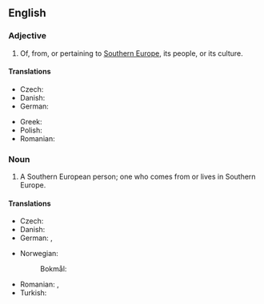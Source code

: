 ==English==

===Adjective===
{{en-adj|head=[[southern|Southern]] [[European]]|-}}

# Of, from, or pertaining to [[Southern Europe]], its people, or its culture.

====Translations====
{{trans-top|Southern European}}
* Czech: {{t+|cs|jihoevropský}}
* Danish: {{t|da|sydeuropæer}}
* German: {{t+|de|südeuropäisch}}
{{trans-mid}}
* Greek: {{t+|el|νοτιοευρωπαϊκός|m}}
* Polish: {{t+|pl|południowoeuropejski|m}}
* Romanian: {{t|ro|sud-european}}
{{trans-bottom}}

===Noun===
{{en-noun|head=[[southern|Southern]] [[European]]}}

# A Southern European person; one who comes from or lives in Southern Europe.

====Translations====
{{trans-top|Southern European person}}
* Czech: {{t|cs|Jihoevropan|m}}
* Danish: {{t|da|sydeuropæer|c}}
* German: {{t+|de|Südeuropäer|m}}, {{t+|de|Südeuropäerin|f}}
{{trans-mid}}
* Norwegian:
*: Bokmål: {{t|nb|søreuropeer|m}}
* Romanian: {{t|ro|sud-european|m}}, {{t|ro|sud-europeană|f}}
* Turkish: {{t|tr|Güney Avrupalı}}
{{trans-bottom}}